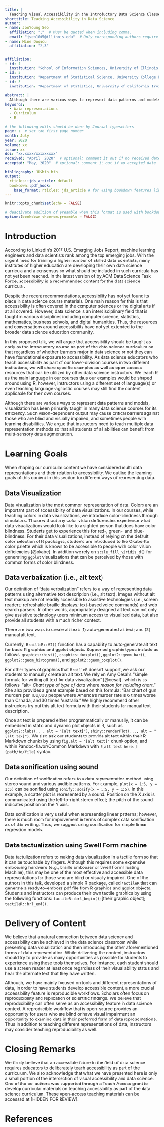 ```yaml
---
title: |
  Teaching Visual Accessibility in the Introductory Data Science Classes: Why, What, When, and How
shorttitle: Teaching Accessibility in Data Science
author:
- name: JooYoung Seo
  affiliation: "1"  # Must be quoted when including comma.
  email: "jseo1005@illinois.edu"  # Only corresponding authors require email.
- name: Mine Dogucu
  affiliation: "2,3"


affiliation:
- id: 1
  institution: "School of Information Sciences, University of Illinois Urbana-Champaign, 614 E. Daniel St. Urbana-Champaign, IL, USA"
- id: 2
  institution: "Department of Statistical Science, University College London"
- id: 3
  institution: "Department of Statistics, University of California Irvine"

abstract: |
  Although there are various ways to represent data patterns and models, visualization has been primarily taught in many data science courses for its efficiency. Such vision-dependent output may cause critical barriers against those who are blind and visually impaired, and sometimes people with learning disabilities. We argue that instructors need to teach multiple data representation methods so that all students of all abilities can benefit from multi-sensory data augmentation. In this proposed talk, we will argue that accessibility should be taught as early as the introductory course as part of the data science curriculum so that regardless of whether learners major in data science or not they can have foundational exposure to accessibility. As data science educators who teach accessibility as part of our lower-division courses in two different institutions, we will share specific examples as well as open-access resources that can be utilized by other data science instructors.
keywords: 
  - Data representations
  - Curriculum
  - R

# the following edits should be done by Journal typesetters
page: 1  # set the first page number
month: July
year: 2020
volume: xx
issue: xx
doi: "xx.xxxx/xxxxxxxxx"
received: "April, 2020"  # optional: comment it out if no received date
accepted: "May, 2020"  # optional: comment it out if no accepted date

bibliography: JDSbib.bib
output:
  rticles::jds_article: default
  bookdown::pdf_book:
    base_format: rticles::jds_article # for using bookdown features like \@ref()
---
```


```r
knitr::opts_chunk$set(echo = FALSE)

# deactivate addition of preamble when this format is used with bookdown
options(bookdown.theorem.preamble = FALSE)
```


# Introduction {#sec:intro}

According to LinkedIn's 2017 U.S. Emerging Jobs Report, machine learning engineers and data scientists rank among the top emerging jobs.
With the urgent need for training a higher number of skilled data scientists, many institutes of higher education are developing their own data science curricula and a consensus on what should be included in such curricula has not yet been reached. In the latest version of \textit{Computing Competencies for Undergraduate Data Science Curricula} by ACM Data Science Task Force, accessibility is a recommended content for the data science curricula \cite{danyluk2021computing}.

Despite the recent recommendations, accessibility has not yet found its place in data science course materials.
One main reason for this is that accessibility is often covered in the computer sciences or the digital arts if at all covered.
However, data science is an interdisciplinary field that is taught in various disciplines including computer science, statistics, mathematics, business schools, and digital humanities.
Thus, the resources and conversations around accessibility have not yet extended to the broader data science education community.

In this proposed talk, we will argue that accessibility should be taught as early as the introductory course as part of the data science curriculum so that regardless of whether learners major in data science or not they can have foundational exposure to accessibility.
As data science educators who teach accessibility as part of our lower-division courses in two different institutions, we will share specific examples as well as open-access resources that can be utilized by other data science instructors.
We teach R as the main language in our courses thus our examples would be shaped around using R, however, instructors using a different set of language(s) or even teaching language-agnostic courses may still find the content applicable for their own courses.

Although there are various ways to represent data patterns and models, visualization has been primarily taught in many data science courses for its efficiency. Such vision-dependent output may cause critical barriers against those who are blind and visually impaired, and sometimes people with learning disabilities. We argue that instructors need to teach multiple data representation methods so that all students of all abilities can benefit from multi-sensory data augmentation.


# Learning Goals {#sec:goals}

When shaping our curricular content we have considered multi data representations and their relation to accessibility. We outline the learning goals of this content in this section for different ways of representing data. 

## Data Visualization

Data visualization is the most common representation of data. 
Colors are an important part of accessibility of data visualizations. 
In our courses, while teaching colors in data visualizations, we introduce color-blindness through simulators. 
Those without any color vision deficiencies experience what data visualizations would look like to a sighted person that does have color blindness. 
Students get to experience this for red-, green-, and blue-blindness. 
For their data visualizations, instead of relying on the default color selection of R packages, students are introduced to the Okabe-Ito color palette which is known to be accessible to people with color vision deficiencies [@okabe]. 
In addition we rely on `scale_fill_viridis_d()` for generating  `ggplot` visualizations that can be perceived by those with common forms of color blindness. 

## Data verbalization (i.e., alt text)

Our definition of "data verbalization" refers to a way of representing data patterns using alternative text description (i.e., alt text). Images without alt text markup are not readily accessible to assistive technologies (i.e., screen readers; refreshable braille displays; text-based voice commands) and web search parsers. In other words, appropriately designed alt text can not only give assistive technology users minimum access to visualized data, but also provide all students with a much richer context.

There are two ways to create alt text: (1) auto-generated alt text; and (2) manual alt text.

Currently, `BrailleR::VI()` function has a capability to auto-generate alt text for basic R graphics and ggplot objects. Supported graphic types include as follows: `graphics::hist()`, `graphics::boxplot()`, `ggplot2::geom_bar()`, `ggplot2::geom_histogram()`, and `ggplot2::geom_boxplot()`.

For other types of graphics that  `BrailleR` doesn’t support, we ask our students to manually create an alt text. We rely on Amy Cesal's “simple formula for writing alt text for data visualization” [@cesal] , which is as follows: “alt= _Chart type_ of _type of data_ where _reason for including chart_.” She also provides a great example based on this formula: “Bar chart of gun murders per 100,000 people where America’s murder rate is 6 times worse than Canada, and 30 times Australia.” We highly recommend other instructors try out this alt text formula with their students for manual text description.

Once alt text is prepared either programmatically or manually, it can be embedded in static and dynamic plot objects in R, such as `ggplot2::labs(..., alt = "[alt text]")`, 
`shiny::renderPlot(..., alt = "[alt tex]")`. We also ask our students to provide alt text within their R Markdown chunks by using `fig.alt = "[alt text]"` chunk option, and within Pandoc-flavor/Common Markdown with `![alt text here.](path/to/file)` syntax.

## Data sonification using sound

Our definition of sonification refers to a data representation method using stereo sound and various audible patterns. For example, `plot(x = 1:5, y = 1:5)` can be sonified using `sonify::sonify(x = 1:5, y = 1:5)`. In this example, a scatter plot is represented by a sound. Position on the X axis is communicated using the left-to-right stereo effect; the pitch of the sound indicates position on the Y axis.

Data sonification is very useful when representing linear patterns; however, there is much room for improvement in terms of complex data sonification as of this writing. Thus, we suggest using sonification for simple linear regression models.

## Data tactualization using Swell Form machine

Data tactulization refers to making data visualization in a tactile form so that it can be touchable by fingers. Although this requires some expensive embossing hardware (e.g., braille embosser or Swell Form Heating Machine), this may be one of the most effective and accessible data representations for those who are blind or visually impaired. One of the authors in this talk, developed a simple R package, called `tactileR` that can generate a ready-to-emboss pdf file from R graphics and ggplot objects. Students and instructors can produce their own tactile graphics by using the following functions: `tactileR::brl_begin()`; [their graphic object]; `tactileR::brl_end()`.

# Delivery of Content

We believe that a natural connection between data science and accessibility can be achieved in the data science classroom while presenting data visualization and then introducing the  other aforementioned forms of data representation.
While delivering the content, instructors should try to provide as many opportunities as possible for students to experience using these tools themselves. 
For instance, each student should use a screen reader at least once regardless of their visual ability status and hear the alternate text that they have written.

Although, we have mainly focused on tools and different representations of data, in order to have students develop accessible content, a more crucial accessibility feature is reproducible workflows. 
Scholars often focus on reproducibility and replication of scientific findings. 
We believe that reproducibility can often serve as an accessibility feature in data science context. 
A reproducible workflow that is open-source provides an opportunity for users who are blind or have visual impairment an opportunity to examine data in their preferred form of data representations.
Thus in addition to teaching different representations of data, instructors may consider teaching reproducibility as well.

# Closing Remarks
We firmly believe that an accessible future in the field of data science requires educators to deliberately teach accessibility as part of the curriculum. We also acknowledge that what we have presented here is only a small portion of the intersection of visual accessibility and data science. One of the co-authors was supported through a Teach Access grant to develop curricular materials on teaching accessibility as part of the data science curriculum. These open-access teaching materials can be accessed at [HIDDEN FOR REVIEW].


# References {-}
